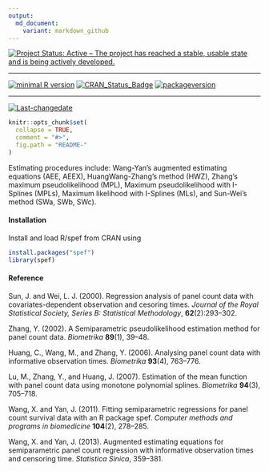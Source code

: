 ```yaml
---
output:
  md_document:
    variant: markdown_github
---
```

[![Project Status: Active – The project has reached a stable, usable state and is being actively developed.](http://www.repostatus.org/badges/latest/active.svg)](http://www.repostatus.org/#active)
 
---
 
[![minimal R version](https://img.shields.io/badge/R%3E%3D-3.4.4-6666ff.svg)](https://cran.r-project.org/)
[![CRAN_Status_Badge](http://www.r-pkg.org/badges/version/spef)](https://cran.r-project.org/package=spef)
[![packageversion](https://img.shields.io/badge/Package%20version-1.0.8-orange.svg?style=flat-square)](commits/master)
 
---
 
[![Last-changedate](https://img.shields.io/badge/last%20change-`r gsub('-', '--', Sys.Date())`-yellowgreen.svg)](/commits/master)

<!-- README.md is generated from README.Rmd. Please edit that file -->

```r
knitr::opts_chunk$set(
  collapse = TRUE,
  comment = "#>",
  fig.path = "README-"
)
```

Estimating procedures include: Wang-Yan’s augmented estimating equations (AEE, AEEX),
HuangWang-Zhang’s method (HWZ), Zhang’s maximum pseudolikelihood (MPL),
Maximum pseudolikelihood with I-Splines (MPLs), Maximum likelihood with I-Splines (MLs),
and Sun-Wei’s method (SWa, SWb, SWc).

#### Installation

Install and load R/spef from CRAN using

```r
install.packages("spef")
library(spef)
```

#### Reference

  Sun, J. and Wei, L. J. (2000). Regression analysis of panel count
  data with covariates-dependent observation and cesoring
  times. *Journal of the Royal Statistical Society, Series B:
  Statistical Methodology*, **62**(2):293--302.

  Zhang, Y. (2002). A Semiparametric pseudolikelihood estimation method
  for panel count data. *Biometrika* **89**(1), 39--48.

  Huang, C., Wang, M., and Zhang, Y. (2006). Analysing panel count data
  with informative observation times. *Biometrika* **93**(4),
  763--776.

  Lu, M., Zhang, Y., and Huang, J. (2007). Estimation of the mean
  function with panel count data using monotone polynomial
  splines. *Biometrika* **94**(3), 705--718.

  Wang, X. and Yan, J. (2011). Fitting semiparametric regressions for panel
  count survival data with an R package spef. *Computer methods and
    programs in biomedicine* **104**(2), 278--285.
  
  Wang, X. and Yan, J. (2013). Augmented estimating equations for
  semiparametric panel count regression with informative observation
  times and censoring time. *Statistica Sinica*, 359--381.  
